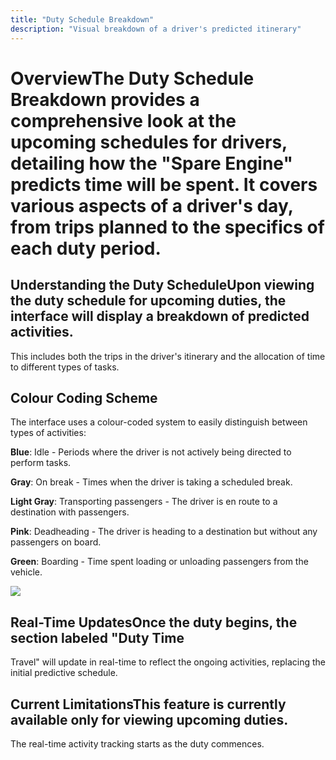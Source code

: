 ```yaml
---
title: "Duty Schedule Breakdown"
description: "Visual breakdown of a driver's predicted itinerary"
---
```


# OverviewThe Duty Schedule Breakdown provides a comprehensive look at the upcoming schedules for drivers, detailing how the "Spare Engine" predicts time will be spent. It covers various aspects of a driver's day, from trips planned to the specifics of each duty period.

## Understanding the Duty ScheduleUpon viewing the duty schedule for upcoming duties, the interface will display a breakdown of predicted activities. 

This includes both the trips in the driver's itinerary and the allocation of time to different types of tasks.

## Colour Coding Scheme

The interface uses a colour-coded system to easily distinguish between types of activities:

**Blue**: Idle - Periods where the driver is not actively being directed to perform tasks.

**Gray**: On break - Times when the driver is taking a scheduled break.

**Light Gray**: Transporting passengers - The driver is en route to a destination with passengers.

**Pink**: Deadheading - The driver is heading to a destination but without any passengers on board.

**Green**: Boarding - Time spent loading or unloading passengers from the vehicle.

![](https://downloads.intercomcdn.com/i/o/1045700732/7feef57d198b554da3518522/image.png?expires=1753820100&signature=beb1454803e8107c6734468dd2184a7735ea7ee3bbc72ce3edd6e17b88f9a233&req=dSAjE85%2BnYZcW%2FMW1HO4zYqbi8kcAp9c9AtoMNXS2PSRtjtgZmfSPF4Tj9Sy%0AgsY%2F%0A)

## Real-Time UpdatesOnce the duty begins, the section labeled "Duty Time 

Travel" will update in real-time to reflect the ongoing activities, replacing the initial predictive schedule.

## Current LimitationsThis feature is currently available only for viewing upcoming duties. 

The real-time activity tracking starts as the duty commences.

